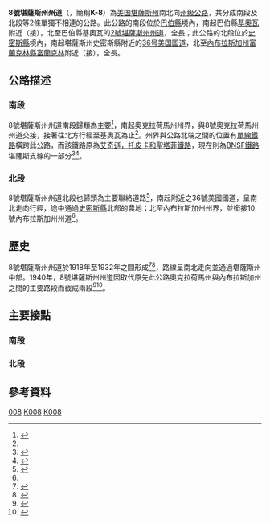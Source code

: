 {{noteTA
|G1=USState
}}
{{Infobox US Road
|Name = 8號堪薩斯州州道<br>Kansas State Highway 8
|Shield = k-8.svg
|Map = 
|Formed = 
|Maint = {{le|堪薩斯州運輸部|Kansas Department of Transportation}}
|length_mi2=16.0
|length_ref2=<ref name="gmaps north">{{google maps|url=http://maps.google.com/maps?f=d&source=s_d&saddr=KS-8+N&daddr=KS-8+N&hl=en&geocode=FYHbXgIdZl0a-g%3BFYZiYgId3F8a-g&mra=dme&mrcr=0&mrsp=1&sz=17&sll=40.002471,-98.933966&sspn=0.002975,0.006899&ie=UTF8&ll=39.909736,-98.887939&spn=0.762654,1.766052&z=9|title=K-8 North|accessdate=2011-01-04}}</ref>
|length_mi1=1.3
|length_ref1=<ref name="gmaps south">{{google maps|url=http://maps.google.com/maps?f=d&source=s_d&saddr=KS-8&daddr=S+4th+St&hl=en&geocode=FcKNNAIdVSgh-g%3BFYDVNAIdciwh-g&mra=dme&mrcr=0&mrsp=1&sz=17&sll=37.01758,-98.488601&sspn=0.003101,0.006899&ie=UTF8&ll=37.010778,-98.488827&spn=0.049621,0.110378&z=13|title=K-8 South|accessdate=2011-01-04}}</ref>
|direction_a=南|direction_b=北
|terminus_a2= [[堪薩斯州|堪薩斯州]][[史密斯縣_(堪薩斯州)|史密斯縣]]{{le|阿瑟爾 (堪薩斯州)|Athol, Kansas|阿瑟爾}}附近<br>（{{jct|state=KS|US|36}}）
|terminus_b2=[[內布拉斯加州|內布拉斯加州]][[富蘭克林縣_(內布拉斯加州)|富蘭克林縣]][[富蘭克林_(內布拉斯加州)|富蘭克林]]附近<br>（{{jct|state=NE|NE|10}}）
|terminus_a1=[[巴伯縣_(堪薩斯州)|巴伯縣]][[基奧瓦_(堪薩斯州)|基奧瓦]]附近<br>（{{jct|state=OK|OK|8}}）
|terminus_b1= 巴伯縣基奧瓦<br>（{{jct|state=KS|KS|2}}）
|System = 州級公路系統
|section1=南段
|section2=北段
|counties=北段：[[史密斯縣_(堪薩斯州)|史密斯縣]]<br>南段：[[巴伯縣_(堪薩斯州)|巴伯縣]]
|state=KS
|type=KS
|previous_type=KS
|previous_route=7
|next_type=KS
|next_route=9
}}

'''8號堪薩斯州州道'''（{{lang|en|'''Kansas State Highway 8'''}}，簡稱'''K-8'''）為[[美国|美国]][[堪薩斯州|堪薩斯州]]南北向[[州级公路|州级公路]]，共分成南段及北段等2條單獨不相連的公路。此公路的南段位於[[巴伯縣_(堪薩斯州)|巴伯縣]]境內，南起巴伯縣[[基奧瓦_(堪薩斯州)|基奧瓦]]附近（接{{le|8號奧克拉荷馬州州道|Oklahoma State Highway 8}}），北至巴伯縣基奧瓦的[[2號堪薩斯州州道|2號堪薩斯州州道]]，全長{{convert|1.3|mi|km}}；此公路的北段位於[[史密斯縣_(堪薩斯州)|史密斯縣]]境內，南起堪薩斯州史密斯縣{{le|阿瑟爾 (堪薩斯州)|Athol, Kansas|阿瑟爾}}附近的[[36号美国国道|36号美国国道]]，北至[[內布拉斯加州|內布拉斯加州]][[富蘭克林縣_(內布拉斯加州)|富蘭克林縣]][[富蘭克林_(內布拉斯加州)|富蘭克林]]附近（接{{le|10號內布拉斯加州州道|Nebraska Highway 10}}），全長{{convert|16.0|mi|km}}。

==公路描述==
===南段===
8號堪薩斯州州道南段歸類為主要{{le|聯絡道路|collector road}}<ref name="barber classification">{{cite map|publisher=Kansas Department of Transportation|title=Barber County|url=http://www.ksdot.org/Assets/wwwksdotorg/bureaus/burTransPlan/maps/funclassmaps/counties/barber.pdf|accessdate=2016-07-23|date=2005-01-12|series=Functional Classification|format=PDF|archive-date=2016-08-13|archive-url=https://web.archive.org/web/20160813015241/http://www.ksdot.org/Assets/wwwksdotorg/bureaus/burTransPlan/maps/funclassmaps/counties/barber.pdf|dead-url=no}}</ref>，南起奧克拉荷馬州州界，與8號奧克拉荷馬州州道交接，接著往北方行經至基奧瓦為止<ref name="gmaps south" />。州界與公路北端之間的位置有[[單線鐵路|單線鐵路]]橫跨此公路，而該鐵路原為[[艾奇遜，托皮卡和聖塔菲鐵路|艾奇遜，托皮卡和聖塔菲鐵路]]，現在則為[[BNSF鐵路|BNSF鐵路]]堪薩斯支線的一部分<ref name="kdot rr map">{{cite map|publisher=Kansas Department of Transportation|title=Kansas Railroad Map|url=http://www.ksdot.org/Assets/wwwksdotorg/bureaus/burRail/Rail/publications/KansasRailroadMap2016.pdf|accessdate=2016-07-24|year=2016|archive-date=2016-04-04|archive-url=https://web.archive.org/web/20160404031141/http://www.ksdot.org/Assets/wwwksdotorg/bureaus/burRail/Rail/publications/KansasRailroadMap2016.pdf|dead-url=no}}</ref><ref name="KD map">{{cite map|publisher=BNSF Railway|title=Kansas Operating Division|url=http://www.bnsf.com/customers/pdf/maps/div_ks.pdf|accessdate=2011-01-04|date=2009-01-01|deadurl=yes|archiveurl=https://web.archive.org/web/20110325001559/http://www.bnsf.com/customers/pdf/maps/div_ks.pdf|archivedate=2011-03-25}}</ref>。

===北段===
8號堪薩斯州州道北段也歸類為主要聯絡道路<ref name="smith classification">{{cite map|publisher=Kansas Department of Transportation|title=Smith County|url=http://www.ksdot.org/Assets/wwwksdotorg/bureaus/burTransPlan/maps/funclassmaps/counties/smith.pdf|accessdate=2016-07-23|date=2003-11-04|series=Functional Classification|format=PDF|archive-date=2016-08-13|archive-url=https://web.archive.org/web/20160813023343/http://www.ksdot.org/Assets/wwwksdotorg/bureaus/burTransPlan/maps/funclassmaps/counties/smith.pdf|dead-url=no}}</ref>，南起{{le|阿瑟爾 (堪薩斯州)|Athol, Kansas|阿瑟爾}}附近之36號美國國道，呈南北走向行經，途中通過[[史密斯縣_(堪薩斯州)|史密斯縣]]北部的農地；北至內布拉斯加州州界，並銜接10號內布拉斯加州州道<ref name="gmaps north" />。

==歷史==
8號堪薩斯州州道於1918年至1932年之間形成<ref name="1918 map">{{cite map|publisher=Kansas Highway Commission|title=Official Map Kansas State Roads|url=http://www.ksdot.org/Assets/wwwksdotorg/bureaus/burTransPlan/maps/SpecialInterestStateMaps/HistoricalKansas1918.pdf|date=1918-08-07|scale=1 in ≈ 10 mi|format=PDF|access-date=2016-07-23|archive-date=2016-03-10|archive-url=https://web.archive.org/web/20160310204827/http://www.ksdot.org/Assets/wwwksdotorg/bureaus/burTransPlan/maps/SpecialInterestStateMaps/HistoricalKansas1918.PDF|dead-url=no}}</ref><ref name="1932 map">{{cite map|publisher=Kansas Highway Commission|title=Kansas State Highway System|url=http://www.ksdot.org/Assets/wwwksdotorg/bureaus/burTransPlan/maps/HistoricStateMaps/1932Mapside.pdf|date=1932|format=PDF|access-date=2016-07-23|archive-date=2016-03-04|archive-url=https://web.archive.org/web/20160304111835/http://www.ksdot.org/Assets/wwwksdotorg/bureaus/burTransPlan/maps/HistoricStateMaps/1932Mapside.pdf|dead-url=no}}</ref>，路線呈南北走向並通過堪薩斯州中部。1940年，8號堪薩斯州州道因{{le|281號美國國道堪薩斯州段|U.S. Route 281 in Kansas|281號美國國道}}取代原先此公路奧克拉荷馬州與內布拉斯加州之間的主要路段而截成兩段<ref name="1940 map">{{cite map|publisher=Kansas Highway Commission|title=Kansas State Highway System|url=http://www.ksdot.org/Assets/wwwksdotorg/bureaus/burTransPlan/maps/HistoricStateMaps/1940Mapside.pdf|date=1940|format=PDF|access-date=2016-07-23|archive-date=2015-11-10|archive-url=https://web.archive.org/web/20151110054538/https://www.ksdot.org/Assets/wwwksdotorg/bureaus/burTransPlan/maps/HistoricStateMaps/1940Mapside.pdf|dead-url=no}}</ref><ref name="us-281">{{google maps|url=http://maps.google.com/maps?f=q&source=s_q&hl=en&geocode=FZ3JNAIdSLoe-ilnWQEi0IelhzE2pom0Ac5dXg%3BFQ2zYwIdZqkg-im_PxNle_aYhzFgPetSH6jgwQ&q=Hardtner,+KS+to+red+cloud,+ne&sll=37.039832,-98.592682&sspn=0.396818,0.883026&ie=UTF8&ll=38.5997,-98.525391&spn=6.21521,14.128418&z=6&saddr=Hardtner,+KS&daddr=red+cloud,+ne|US-281|accessdate=2011-01-04}}</ref>。

==主要接點==
===南段===
{{KSinttop|county=巴伯縣|length_ref=<ref name="gmaps south" />}}
{{KSint
|location=none
|mile=0.0
|road={{jct|state=OK|OK|8|city1=伯靈頓}}
|notes=公路南端，接8號奧克拉荷馬州州道
}}
{{KSint
|location=基奧瓦
|mile=1.3
|road={{jct|state=KS|KS|2|city1=哈德納|city2=黑澤爾頓}}
|notes=公路北端
}}
{{Jctbtm}}

===北段===
{{KSinttop|county=史密斯縣|length_ref=<ref name="gmaps north" />}}
{{KSint
|location=阿瑟爾
|mile=0.0
|road={{jct|state=KS|US|36|city1=肯辛頓|city2=史密斯申特}}
|notes=公路南端，接515號縣級公路
}}
{{KSint
|location=none
|mile=16.0
|road={{jct|state=NE|NE|10|city1=富蘭克林}}
|notes=公路北端，接10號內布拉斯加州州道
}}
{{Jctbtm}}

==參考資料==
{{Attached KML|display=title,inline}}
{{Portal|堪薩斯州}}
{{reflist}}

[[Category:堪薩斯州州道|008]]
[[Category:史密斯縣_(堪薩斯州)|K008]]
[[Category:巴伯縣_(堪薩斯州)|K008]]